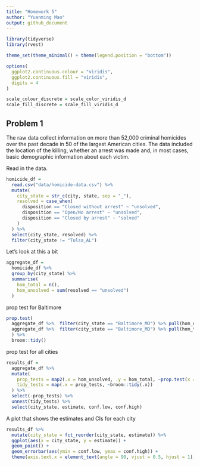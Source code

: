 ```yaml
---
title: "Homework 5"
author: "Yuanming Mao"
output: github_document
---
```


```r
library(tidyverse)
library(rvest)

theme_set(theme_minimal() + theme(legend.position = "bottom"))

options(
  ggplot2.continuous.colour = "viridis",
  ggplot2.continuous.fill = "viridis",
  digits = 4
)

scale_colour_discrete = scale_color_viridis_d
scale_fill_discrete = scale_fill_viridis_d

```

## Problem 1

The raw data collect information on more than 52,000 criminal homicides over the past decade in 50 of the largest American cities. The data included the location of the killing, whether an arrest was made and, in most cases, basic demographic information about each victim.

Read in the data.

```r
homicide_df = 
  read.csv("data/homicide-data.csv") %>% 
  mutate(
    city_state = str_c(city, state, sep = "_"),
    resolved = case_when(
      disposition == "Closed without arrest" ~ "unsolved",
      disposition == "Open/No arrest" ~ "unsolved",
      disposition == "Closed by arrest" ~ "solved"
    )
  ) %>% 
  select(city_state, resolved) %>% 
  filter(city_state != "Tulsa_AL")
```

Let's look at this a bit

```r
aggregate_df = 
  homicide_df %>% 
  group_by(city_state) %>% 
  summarise(
    hom_total = n(),
    hom_unsolved = sum(resolved == "unsolved")
  )
```

prop test for Baltimore

```r
prop.test(
  aggregate_df %>%  filter(city_state == "Baltimore_MD") %>% pull(hom_unsolved),
  aggregate_df %>%  filter(city_state == "Baltimore_MD") %>% pull(hom_total)
  ) %>% 
  broom::tidy()
```

prop test for all cities

```r
results_df = 
  aggregate_df %>% 
  mutate(
    prop_tests = map2(.x = hom_unsolved, .y = hom_total, ~prop.test(x = .x, n = .y)),
    tidy_tests = map(.x = prop_tests, ~broom::tidy(.x))
  ) %>% 
  select(-prop_tests) %>% 
  unnest(tidy_tests) %>% 
  select(city_state, estimate, conf.low, conf.high)
```

A plot that shows the estimates and CIs for each city

```r
results_df %>% 
  mutate(city_state = fct_reorder(city_state, estimate)) %>% 
  ggplot(aes(x = city_state, y = estimate)) +
  geom_point() +
  geom_errorbar(aes(ymin = conf.low, ymax = conf.high)) +
  theme(axis.text.x = element_text(angle = 90, vjust = 0.5, hjust = 1))
```


